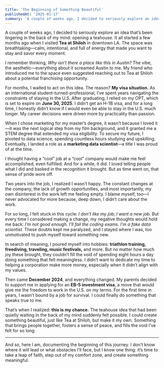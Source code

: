 ```yaml
---
title: 'The Beginning of Something Beautiful'
publishedAt: '2025-01-17'
summary: 'A couple of weeks ago, I decided to seriously explore an idea that’s been lingering in the back of my mind: opening a teahouse. It all started a few months ago when I visited Tea at Shiloh in downtown LA. The space was breathtaking—calm, intentional, and full of energy that made you want to stay and savor every moment.'
---
```

A couple of weeks ago, I decided to seriously explore an idea that’s been lingering in the back of my mind: opening a teahouse. It all started a few months ago when I visited **Tea at Shiloh** in downtown LA. The space was breathtaking—calm, intentional, and full of energy that made you want to stay and savor every moment.

I remember thinking, _Why isn’t there a place like this in Austin?_ The vibe, the aesthetic—everything about it screamed Austin to me. My friend who introduced me to the space even suggested reaching out to Tea at Shiloh about a potential franchising opportunity.

For months, I waited to act on this idea. The reason? **My visa situation.** As an international student-turned-professional, I’ve spent years navigating the constraints of staying in the U.S. After graduating, I relied on my OPT, which is set to expire on **June 30, 2025**. I didn’t get an H-1B visa, and for a long time, I honestly didn’t know if I would even be able to stay in the U.S. much longer. My career decisions were driven more by practicality than passion.

When I chose marketing for my master’s degree, it wasn’t because I loved it—it was the next logical step from my film background, and it granted me a STEM degree that extended my visa eligibility. To secure my future, I pivoted to data science, spending countless hours studying and upskilling. Eventually, I landed a role as a **marketing data scientist**—a title I was proud of at the time.

I thought having a “cool” job at a “cool” company would make me feel accomplished, even fulfilled. And for a while, it did. I loved telling people what I did and basked in the recognition it brought. But as time went on, that sense of pride wore off.

Two years into the job, I realized I wasn’t happy. The constant changes at the company, the lack of growth opportunities, and most importantly, my own disinterest in the work left me feeling empty. I blame myself, too—I never advocated for more because, deep down, I didn’t care about the work.

For so long, I felt stuck in this cycle: _I don’t like my job; I want a new job._ But every time I considered making a change, my negative thoughts would hold me back: _I’m not good enough. I’ll fail the coding exams. I’m a fake data scientist._ These doubts kept me paralyzed, and I stayed where I was, too unmotivated to push myself toward something new.

In search of meaning, I poured myself into hobbies: **triathlon training, freediving, traveling, music festivals,** and more. But no matter how much joy these brought, they couldn’t fill the void of spending eight hours a day doing something that felt meaningless. I didn’t want to dedicate my time to helping a corporation make more money, especially when it didn’t align with my values.

Then came **December 2024**, and everything changed. My parents decided to support me in applying for an **EB-5 investment visa**, a move that would give me the freedom to work in the U.S. on my terms. For the first time in years, I wasn’t bound by a job for survival. I could finally do something that speaks true to me.

That’s when I realized: **this is my chance.** The teahouse idea that had been quietly waiting in the back of my mind suddenly felt possible. I could create something beautiful, just like Tea at Shiloh, but make it my own. Something that brings people together, fosters a sense of peace, and fills the void I’ve felt for so long.

---

And so, here I am, documenting the beginning of this journey. I don’t know where it will lead or what obstacles I’ll face, but I know one thing: it’s time to take a leap of faith, step out of my comfort zone, and create something meaningful.